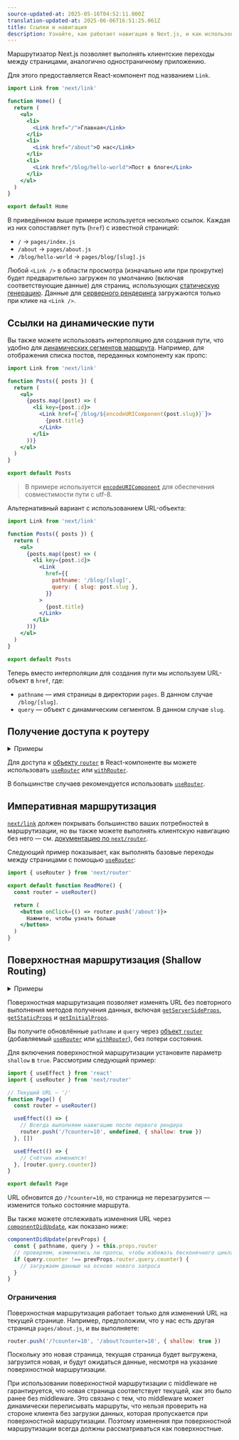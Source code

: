 ```yaml
---
source-updated-at: 2025-05-16T04:52:11.000Z
translation-updated-at: 2025-06-06T16:51:25.061Z
title: Ссылки и навигация
description: Узнайте, как работает навигация в Next.js, и как использовать компонент Link и хук `useRouter`.
---
```


Маршрутизатор Next.js позволяет выполнять клиентские переходы между страницами, аналогично одностраничному приложению.

Для этого предоставляется React-компонент под названием `Link`.

```jsx
import Link from 'next/link'

function Home() {
  return (
    <ul>
      <li>
        <Link href="/">Главная</Link>
      </li>
      <li>
        <Link href="/about">О нас</Link>
      </li>
      <li>
        <Link href="/blog/hello-world">Пост в блоге</Link>
      </li>
    </ul>
  )
}

export default Home
```

В приведённом выше примере используется несколько ссылок. Каждая из них сопоставляет путь (`href`) с известной страницей:

- `/` → `pages/index.js`
- `/about` → `pages/about.js`
- `/blog/hello-world` → `pages/blog/[slug].js`

Любой `<Link />` в области просмотра (изначально или при прокрутке) будет предварительно загружен по умолчанию (включая соответствующие данные) для страниц, использующих [статическую генерацию](/docs/pages/building-your-application/data-fetching/get-static-props). Данные для [серверного рендеринга](/docs/pages/building-your-application/data-fetching/get-server-side-props) загружаются только при клике на `<Link />`.

## Ссылки на динамические пути

Вы также можете использовать интерполяцию для создания пути, что удобно для [динамических сегментов маршрута](/docs/pages/building-your-application/routing/dynamic-routes). Например, для отображения списка постов, переданных компоненту как пропс:

```jsx
import Link from 'next/link'

function Posts({ posts }) {
  return (
    <ul>
      {posts.map((post) => (
        <li key={post.id}>
          <Link href={`/blog/${encodeURIComponent(post.slug)}`}>
            {post.title}
          </Link>
        </li>
      ))}
    </ul>
  )
}

export default Posts
```

> В примере используется [`encodeURIComponent`](https://developer.mozilla.org/docs/Web/JavaScript/Reference/Global_Objects/encodeURIComponent) для обеспечения совместимости пути с utf-8.

Альтернативный вариант с использованием URL-объекта:

```jsx
import Link from 'next/link'

function Posts({ posts }) {
  return (
    <ul>
      {posts.map((post) => (
        <li key={post.id}>
          <Link
            href={{
              pathname: '/blog/[slug]',
              query: { slug: post.slug },
            }}
          >
            {post.title}
          </Link>
        </li>
      ))}
    </ul>
  )
}

export default Posts
```

Теперь вместо интерполяции для создания пути мы используем URL-объект в `href`, где:

- `pathname` — имя страницы в директории `pages`. В данном случае `/blog/[slug]`.
- `query` — объект с динамическим сегментом. В данном случае `slug`.

## Получение доступа к роутеру

<details>
  <summary>Примеры</summary>

- [Динамическая маршрутизация](https://github.com/vercel/next.js/tree/canary/examples/dynamic-routing)

</details>

Для доступа к [объекту `router`](/docs/pages/api-reference/functions/use-router#router-object) в React-компоненте вы можете использовать [`useRouter`](/docs/pages/api-reference/functions/use-router) или [`withRouter`](/docs/pages/api-reference/functions/use-router#withrouter).

В большинстве случаев рекомендуется использовать [`useRouter`](/docs/pages/api-reference/functions/use-router).

## Императивная маршрутизация

[`next/link`](/docs/pages/api-reference/components/link) должен покрывать большинство ваших потребностей в маршрутизации, но вы также можете выполнять клиентскую навигацию без него — см. [документацию по `next/router`](/docs/pages/api-reference/functions/use-router).

Следующий пример показывает, как выполнять базовые переходы между страницами с помощью [`useRouter`](/docs/pages/api-reference/functions/use-router):

```jsx
import { useRouter } from 'next/router'

export default function ReadMore() {
  const router = useRouter()

  return (
    <button onClick={() => router.push('/about')}>
      Нажмите, чтобы узнать больше
    </button>
  )
}
```

## Поверхностная маршрутизация (Shallow Routing)

<details>
  <summary>Примеры</summary>

- [Поверхностная маршрутизация](https://github.com/vercel/next.js/tree/canary/examples/with-shallow-routing)

</details>

Поверхностная маршрутизация позволяет изменять URL без повторного выполнения методов получения данных, включая [`getServerSideProps`](/docs/pages/building-your-application/data-fetching/get-server-side-props), [`getStaticProps`](/docs/pages/building-your-application/data-fetching/get-static-props) и [`getInitialProps`](/docs/pages/api-reference/functions/get-initial-props).

Вы получите обновлённые `pathname` и `query` через [объект `router`](/docs/pages/api-reference/functions/use-router#router-object) (добавляемый [`useRouter`](/docs/pages/api-reference/functions/use-router) или [`withRouter`](/docs/pages/api-reference/functions/use-router#withrouter)), без потери состояния.

Для включения поверхностной маршрутизации установите параметр `shallow` в `true`. Рассмотрим следующий пример:

```jsx
import { useEffect } from 'react'
import { useRouter } from 'next/router'

// Текущий URL — '/'
function Page() {
  const router = useRouter()

  useEffect(() => {
    // Всегда выполняем навигацию после первого рендера
    router.push('/?counter=10', undefined, { shallow: true })
  }, [])

  useEffect(() => {
    // Счётчик изменился!
  }, [router.query.counter])
}

export default Page
```

URL обновится до `/?counter=10`, но страница не перезагрузится — изменится только состояние маршрута.

Вы также можете отслеживать изменения URL через [`componentDidUpdate`](https://react.dev/reference/react/Component#componentdidupdate), как показано ниже:

```jsx
componentDidUpdate(prevProps) {
  const { pathname, query } = this.props.router
  // проверяем, изменились ли пропсы, чтобы избежать бесконечного цикла
  if (query.counter !== prevProps.router.query.counter) {
    // загружаем данные на основе нового запроса
  }
}
```

### Ограничения

Поверхностная маршрутизация работает только для изменений URL на текущей странице. Например, предположим, что у нас есть другая страница `pages/about.js`, и вы выполняете:

```js
router.push('/?counter=10', '/about?counter=10', { shallow: true })
```

Поскольку это новая страница, текущая страница будет выгружена, загрузится новая, и будут ожидаться данные, несмотря на указание поверхностной маршрутизации.

При использовании поверхностной маршрутизации с middleware не гарантируется, что новая страница соответствует текущей, как это было ранее без middleware. Это связано с тем, что middleware может динамически переписывать маршруты, что нельзя проверить на стороне клиента без загрузки данных, которая пропускается при поверхностной маршрутизации. Поэтому изменения при поверхностной маршрутизации всегда должны рассматриваться как поверхностные.